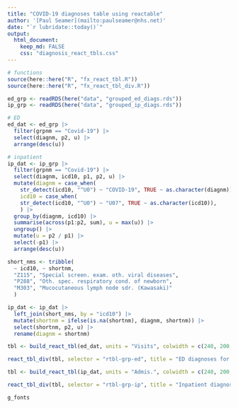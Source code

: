 ```yaml
---
title: "COVID-19 diagnoses table using reactable"
author: '[Paul Seamer](mailto:paulseamer@nhs.net)'
date: "`r lubridate::today()`"
output:
  html_document:
    keep_md: FALSE
    css: "diagnosis_react_tbls.css"
---
```


```r
# functions
source(here::here("R", "fx_react_tbl.R"))
source(here::here("R", "fx_react_tbl_div.R"))
```

```r
ed_grp <- readRDS(here("data", "grouped_ed_diags.rds"))
ip_grp <- readRDS(here("data", "grouped_ip_diags.rds"))

# ED
ed_dat <- ed_grp |>
  filter(grpnm == "Covid-19") |> 
  select(diagnm, p2, u) |>
  arrange(desc(u))

# inpatient
ip_dat <- ip_grp |>
  filter(grpnm == "Covid-19") |> 
  select(diagnm, icd10, p1, p2, u) |> 
  mutate(diagnm = case_when(
    str_detect(icd10, "^U0") ~ "COVID-19", TRUE ~ as.character(diagnm)),
    icd10 = case_when(
    str_detect(icd10, "^U0") ~ "U07", TRUE ~ as.character(icd10)),
    ) |> 
  group_by(diagnm, icd10) |>  
  summarise(across(p1:p2, sum), u = max(u)) |> 
  ungroup() |> 
  mutate(u = p2 / p1) |> 
  select(-p1) |> 
  arrange(desc(u))

short_nms <- tribble(
  ~ icd10, ~ shortnm,
  "Z115", "Special screen. exam. oth. viral diseases",
  "P288", "Oth. spec. respiratory cond. of newborn",
  "M303", "Mucocutaneous lymph node sdr. (Kawasaki)"
  )

ip_dat <- ip_dat |> 
  left_join(short_nms, by = "icd10") |> 
  mutate(shortnm = ifelse(is.na(shortnm), diagnm, shortnm)) |> 
  select(shortnm, p2, u) |> 
  rename(diagnm = shortnm)
```

```r
tbl <- build_react_tbl(ed_dat, units = "Visits", colwidth = c(240, 200, 200))

react_tbl_div(tbl, selector = "rtbl-grp-ed", title = "ED diagnoses for Covid-19")
```

```r
tbl <- build_react_tbl(ip_dat, units = "Admis.", colwidth = c(240, 200, 200))

react_tbl_div(tbl, selector = "rtbl-grp-ip", title = "Inpatient diagnoses for Covid-19")
```

```r
g_fonts
```
